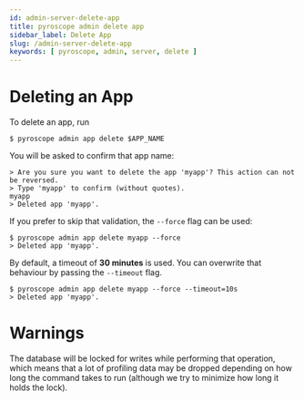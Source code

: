```yaml
---
id: admin-server-delete-app
title: pyroscope admin delete app
sidebar_label: Delete App
slug: /admin-server-delete-app
keywords: [ pyroscope, admin, server, delete ]
---
```


# Deleting an App

To delete an app, run

```shell
$ pyroscope admin app delete $APP_NAME
```

You will be asked to confirm that app name:
```
> Are you sure you want to delete the app 'myapp'? This action can not be reversed.
> Type 'myapp' to confirm (without quotes).
myapp
> Deleted app 'myapp'.
```

If you prefer to skip that validation, the `--force` flag can be used:

```shell
$ pyroscope admin app delete myapp --force
> Deleted app 'myapp'.
```

By default, a timeout of **30 minutes** is used. You can overwrite that behaviour by passing the `--timeout` flag.

```shell
$ pyroscope admin app delete myapp --force --timeout=10s
> Deleted app 'myapp'.
```

# Warnings
The database will be locked for writes while performing that operation, which means that a lot of profiling data may be dropped depending on how long the command takes to run (although we try to minimize how long it holds the lock).
